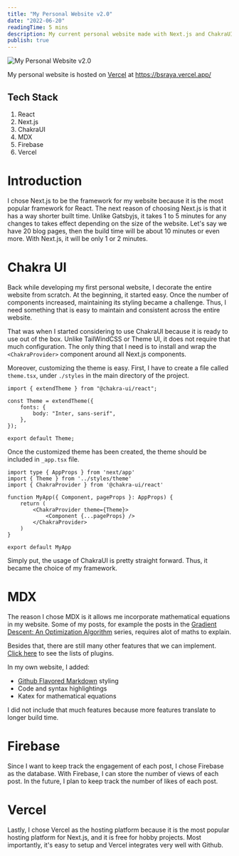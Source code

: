 ```yaml
---
title: "My Personal Website v2.0"
date: "2022-06-20"
readingTime: 5 mins
description: My current personal website made with Next.js and ChakraUI
publish: true
---
```


![My Personal Website v2.0](/images/portfolios/personal-website-v2/pw.png)

My personal website is hosted on [Vercel](https://Vercel.com/) at https://bsraya.vercel.app/

## Tech Stack

1. React
2. Next.js
3. ChakraUI
4. MDX
5. Firebase
6. Vercel

# Introduction

I chose Next.js to be the framework for my website because it is the most popular framework for React.
The next reason of choosing Next.js is that it has a way shorter built time. Unlike Gatsbyjs, it takes 1 to 5 minutes for any changes to takes effect depending on the size of the website.
Let's say we have 20 blog pages, then the build time will be about 10 minutes or even more.
With Next.js, it will be only 1 or 2 minutes.

# Chakra UI

Back while developing my first personal website, I decorate the entire website from scratch.
At the beginning, it started easy. Once the number of components increased, maintaining its styling became a challenge.
Thus, I need something that is easy to maintain and consistent across the entire website.

That was when I started considering to use ChakraUI because it is ready to use out of the box. Unlike TailWindCSS or Theme UI, it does not require that much configuration.
The only thing that I need is to install and wrap the `<ChakraProvider>` component around all Next.js components.

Moreover, customizing the theme is easy. First, I have to create a file called `theme.tsx`, under `./styles` in the main directory of the project.

```typescript:theme.tsx
import { extendTheme } from "@chakra-ui/react";

const Theme = extendTheme({
    fonts: {
        body: "Inter, sans-serif",
    },
});

export default Theme;
```

Once the customized theme has been created, the theme should be included in `_app.tsx` file.

```typescript:_app.tsx {3,7}
import type { AppProps } from 'next/app'
import { Theme } from '../styles/theme'
import { ChakraProvider } from '@chakra-ui/react'

function MyApp({ Component, pageProps }: AppProps) {
    return (
        <ChakraProvider theme={Theme}>
            <Component {...pageProps} />
        </ChakraProvider>
    )
}

export default MyApp
```

Simply put, the usage of ChakraUI is pretty straight forward. Thus, it became the choice of my framework.

# MDX

The reason I chose MDX is it allows me incorporate mathematical equations in my website.
Some of my posts, for example the posts in the [Gradient Descent: An Optimization Algorithm](/blog/gradient-descent) series, requires alot of maths to explain.

Besides that, there are still many other features that we can implement. [Click here](https://github.com/remarkjs/remark/blob/main/doc/plugins.md) to see the lists of plugins. 

In my own website, I added:

* [Github Flavored Markdown](https://github.github.com/gfm/#what-is-github-flavored-markdown-) styling
* Code and syntax highlightings
* Katex for mathematical equations

I did not include that much features because more features translate to longer build time. 

# Firebase

Since I want to keep track the engagement of each post, I chose Firebase as the database.
With Firebase, I can store the number of views of each post. In the future, I plan to keep track the number of likes of each post.

# Vercel

Lastly, I chose Vercel as the hosting platform because it is the most popular hosting platform for Next.js, and it is free for hobby projects.
Most importantly, it's easy to setup and Vercel integrates very well with Github.